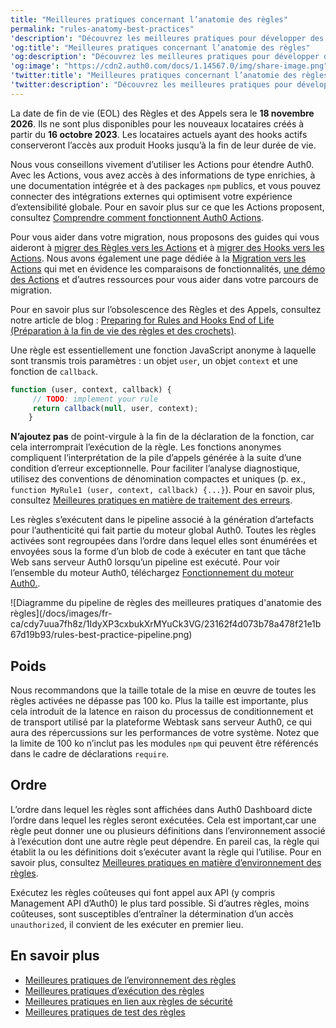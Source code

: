 ```yaml
---
title: "Meilleures pratiques concernant l’anatomie des règles"
permalink: "rules-anatomy-best-practices"
'description': "Découvrez les meilleures pratiques pour développer des règles d'Auth0."
'og:title': "Meilleures pratiques concernant l’anatomie des règles"
'og:description': "Découvrez les meilleures pratiques pour développer des règles d'Auth0."
'og:image': "https://cdn2.auth0.com/docs/1.14567.0/img/share-image.png"
'twitter:title': "Meilleures pratiques concernant l’anatomie des règles"
'twitter:description': "Découvrez les meilleures pratiques pour développer des règles d'Auth0."
---
```


<Warning>

La date de fin de vie (EOL) des Règles et des Appels sera le **18 novembre 2026**. Ils ne sont plus disponibles pour les nouveaux locataires créés à partir du **16 octobre 2023**. Les locataires actuels ayant des hooks actifs conserveront l’accès aux produit Hooks jusqu’à la fin de leur durée de vie.

Nous vous conseillons vivement d’utiliser les Actions pour étendre Auth0. Avec les Actions, vous avez accès à des informations de type enrichies, à une documentation intégrée et à des packages `npm` publics, et vous pouvez connecter des intégrations externes qui optimisent votre expérience d’extensibilité globale. Pour en savoir plus sur ce que les Actions proposent, consultez [Comprendre comment fonctionnent Auth0 Actions](/docs/fr-ca/customize/actions/actions-overview).

Pour vous aider dans votre migration, nous proposons des guides qui vous aideront à [migrer des Règles vers les Actions](/docs/fr-ca/customize/actions/migrate/migrate-from-rules-to-actions) et à [migrer des Hooks vers les Actions](/docs/fr-ca/customize/actions/migrate/migrate-from-hooks-to-actions). Nous avons également une page dédiée à la [Migration vers les Actions](https://auth0.com/extensibility/movetoactions) qui met en évidence les comparaisons de fonctionnalités, [une démo des Actions](https://www.youtube.com/watch?v=UesFSY1klrI)  et d’autres ressources pour vous aider dans votre parcours de migration.

Pour en savoir plus sur l’obsolescence des Règles et des Appels, consultez notre article de blog : [Preparing for Rules and Hooks End of Life (Préparation à la fin de vie des règles et des crochets)](https://auth0.com/blog/preparing-for-rules-and-hooks-end-of-life/).

</Warning>

Une règle est essentiellement une fonction JavaScript anonyme à laquelle sont transmis trois paramètres : un objet `user`, un objet `context` et une fonction de `callback`.

```javascript lines
function (user, context, callback) {
     // TODO: implement your rule
     return callback(null, user, context);
    }
```

**N’ajoutez pas** de point-virgule à la fin de la déclaration de la fonction, car cela interromprait l’exécution de la règle.
Les fonctions anonymes compliquent l’interprétation de la pile d’appels générée à la suite d’une condition d’erreur exceptionnelle. Pour faciliter l’analyse diagnostique, utilisez des conventions de dénomination compactes et uniques (p. ex., `function MyRule1 (user, context, callback) {...}`). Pour en savoir plus, consultez [Meilleures pratiques en matière de traitement des erreurs](/docs/fr-ca/troubleshoot/error-handling-best-practices).

Les règles s’exécutent dans le pipeline associé à la génération d’artefacts pour l’authenticité qui fait partie du moteur global Auth0. Toutes les règles activées sont regroupées dans l’ordre dans lequel elles sont énumérées et envoyées sous la forme d’un blob de code à exécuter en tant que tâche Web sans serveur Auth0 lorsqu’un pipeline est exécuté. Pour voir l’ensemble du moteur Auth0, téléchargez [Fonctionnement du moteur Auth0.](https://cdn.auth0.com/blog/auth0-raises-100m-to-fuel-the-growth/inside-the-auth0-engine-high-res.jpg).

<Frame>![Diagramme du pipeline de règles des meilleures pratiques d'anatomie des règles](/docs/images/fr-ca/cdy7uua7fh8z/1IdyXP3cxbukXrMYuCk3VG/23162f4d073b78a478f21e1b67d19b93/rules-best-practice-pipeline.png)</Frame>

## Poids

Nous recommandons que la taille totale de la mise en œuvre de toutes les règles activées ne dépasse pas 100 ko. Plus la taille est importante, plus cela introduit de la latence en raison du processus de conditionnement et de transport utilisé par la plateforme Webtask sans serveur Auth0, ce qui aura des répercussions sur les performances de votre système. Notez que la limite de 100 ko n’inclut pas les modules `npm` qui peuvent être référencés dans le cadre de déclarations `require`.

## Ordre

L’ordre dans lequel les règles sont affichées dans <Tooltip href="/docs/docs/fr-ca/glossary?term=auth0-dashboard" tip="Auth0 Dashboard
Principal produit d’Auth0 pour configurer vos services." cta="Voir le glossaire">Auth0 Dashboard</Tooltip> dicte l’ordre dans lequel les règles seront exécutées. Cela est important,car une règle peut donner une ou plusieurs définitions dans l’environnement associé à l’exécution dont une autre règle peut dépendre. En pareil cas, la règle qui établit la ou les définitions doit s’exécuter avant la règle qui l’utilise. Pour en savoir plus, consultez [Meilleures pratiques en matière d’environnement des règles](/docs/fr-ca/rules-best-practices/rules-environment-best-practices).

Exécutez les règles coûteuses qui font appel aux API (y compris Management API d’Auth0) le plus tard possible. Si d’autres règles, moins coûteuses, sont susceptibles d’entraîner la détermination d’un accès `unauthorized`, il convient de les exécuter en premier lieu.

## En savoir plus

* [Meilleures pratiques de l’environnement des règles](/docs/fr-ca/rules-best-practices/rules-environment-best-practices)
* [Meilleures pratiques d’exécution des règles](/docs/fr-ca/rules-best-practices/rules-execution-best-practices)
* [Meilleures pratiques en lien aux règles de sécurité](/docs/fr-ca/rules-best-practices/rules-security-best-practices)
* [Meilleures pratiques de test des règles](/docs/fr-ca/rules-best-practices/rules-testing-best-practices)